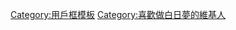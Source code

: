 {{Userbox
  |border-c = #e0ffff
  |border-s = 2
  |id-c     = #FFFFFF
  |id-s     = 12
  |id-fc    = #000000
  |info-c   = #87cefa
  |info-s   = 10
  |info-fc  = #191970
  |id       = [[File:Helleu - Daydream.jpg‎|60px]]
  |info     = 這位用戶平時閒暇之餘喜歡'''做[[白日夢]]'''。
}}
<noinclude>
[[Category:用戶框模板]]
</noinclude>

<includeonly>
[[Category:喜歡做白日夢的維基人]]
</includeonly>